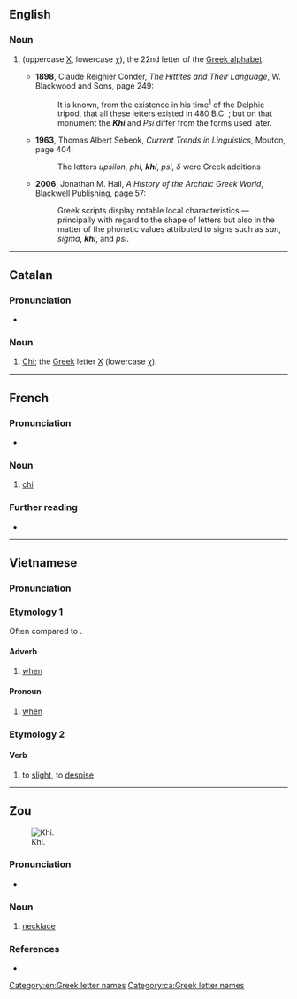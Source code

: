 {{also|khí|khỉ|khì}}
==English==

===Noun===
{{en-noun}}

# {{alternative spelling of|en|chi}} (uppercase [[Χ]], lowercase [[χ]]), the 22nd letter of the [[Greek alphabet]].
#* '''1898''', Claude Reignier Conder, ''The Hittites and Their Language'', W. Blackwood and Sons, page 249:
#*: It is known, from the existence in his time<sup>1</sup> of the Delphic tripod, that all these letters existed in 480 B.C. ; but on that monument the '''''Khi''''' and ''Psi'' differ from the forms used later.
#* '''1963''', Thomas Albert Sebeok, ''Current Trends in Linguistics'', Mouton, page 404:
#*: The letters ''upsilon'', ''phi'', '''''khi''''', ''psi'', ''δ'' were Greek additions
#* '''2006''', Jonathan M. Hall, ''A History of the Archaic Greek World'', Blackwell Publishing, page 57:
#*: Greek scripts display notable local characteristics — principally with regard to the shape of letters but also in the matter of the phonetic values attributed to signs such as ''san'', ''sigma'', '''''khi''''', and ''psi''.

[[Category:en:Greek letter names]]

----

==Catalan==

===Pronunciation===
* {{ca-IPA}}

===Noun===
{{ca-noun|f}}

# [[chi|Chi]]; the [[Appendix:Greek script|Greek]] letter [[Χ]] (lowercase [[χ]]).

[[Category:ca:Greek letter names]]

----

==French==

===Pronunciation===
* {{fr-IPA}}

===Noun===
{{fr-noun|m|#|+}}

# [[chi]] {{gloss|Greek letter}}

===Further reading===
* {{R:TLFi}}

{{C|fr|Greek letter names}}

----

==Vietnamese==

===Pronunciation===
{{vi-pron}}

===Etymology 1===
Often compared to {{cog|zh|-}} {{ltc-l|期|id=1}}.

====Adverb====
{{head|vi|adverb}}

# [[when]]

====Pronoun====
{{head|vi|pronoun}}

# [[when]]
#: {{syn|vi|lúc}}

===Etymology 2===

====Verb====
{{vi-verb}}

# to [[slight]], to [[despise]]

{{attention|vi}}

----

==Zou==
[[Image:Captured Pearls Necklace.jpg|thumb|Khi.]]

===Pronunciation===
* {{IPA|zom|/kʰi˧˩/}}

===Noun===
{{head|zom|noun|head=khì}}

# [[necklace]]

===References===
* {{R:zom:Singh:2013|page=40}}

{{C|zom|Jewelry}}